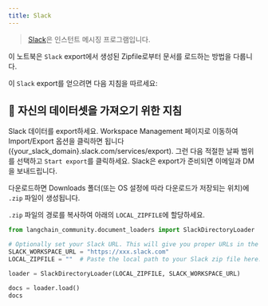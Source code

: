 ```yaml
---
title: Slack
---
```


>[Slack](https://slack.com/)은 인스턴트 메시징 프로그램입니다.

이 노트북은 `Slack` export에서 생성된 Zipfile로부터 문서를 로드하는 방법을 다룹니다.

이 `Slack` export를 얻으려면 다음 지침을 따르세요:

## 🧑 자신의 데이터셋을 가져오기 위한 지침

Slack 데이터를 export하세요. Workspace Management 페이지로 이동하여 Import/Export 옵션을 클릭하면 됩니다(\{your_slack_domain\}.slack.com/services/export). 그런 다음 적절한 날짜 범위를 선택하고 `Start export`를 클릭하세요. Slack은 export가 준비되면 이메일과 DM을 보내드립니다.

다운로드하면 Downloads 폴더(또는 OS 설정에 따라 다운로드가 저장되는 위치)에 `.zip` 파일이 생성됩니다.

`.zip` 파일의 경로를 복사하여 아래의 `LOCAL_ZIPFILE`에 할당하세요.

```python
from langchain_community.document_loaders import SlackDirectoryLoader
```

```python
# Optionally set your Slack URL. This will give you proper URLs in the docs sources.
SLACK_WORKSPACE_URL = "https://xxx.slack.com"
LOCAL_ZIPFILE = ""  # Paste the local path to your Slack zip file here.

loader = SlackDirectoryLoader(LOCAL_ZIPFILE, SLACK_WORKSPACE_URL)
```

```python
docs = loader.load()
docs
```